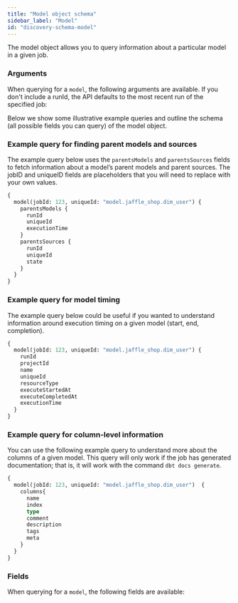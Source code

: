 ```yaml
---
title: "Model object schema"
sidebar_label: "Model"
id: "discovery-schema-model"
---
```



The model object allows you to query information about a particular model in a given job.


<DiscoveryApiJobDeprecationNotice />

### Arguments

When querying for a `model`, the following arguments are available. If you don't include a runId, the API defaults to the most recent run of the specified job:

<QueryArgsTable queryName="model" />

Below we show some illustrative example queries and outline the schema (all possible fields you can query) of the model object.

### Example query for finding parent models and sources

The example query below uses the `parentsModels` and `parentsSources` fields to fetch information about a model’s parent models and parent sources. The jobID and uniqueID fields are placeholders that you will need to replace with your own values.

```graphql
{
  model(jobId: 123, uniqueId: "model.jaffle_shop.dim_user") {
    parentsModels {
      runId
      uniqueId
      executionTime
    }
    parentsSources {
      runId
      uniqueId
      state
    }
  }
}
```

### Example query for model timing

The example query below could be useful if you wanted to understand information around execution timing on a given model (start, end, completion).

```graphql
{
  model(jobId: 123, uniqueId: "model.jaffle_shop.dim_user") {
    runId
    projectId
    name
    uniqueId
    resourceType
    executeStartedAt
    executeCompletedAt
    executionTime
  }
}
```

### Example query for column-level information

You can use the following example query to understand more about the columns of a given model. This query will only work if the job has generated documentation; that is, it will work with the command `dbt docs generate`.


```graphql
{
  model(jobId: 123, uniqueId: "model.jaffle_shop.dim_user")  {
    columns{
      name
      index
      type
      comment
      description
      tags
      meta
    }
  }
}
```


### Fields
When querying for a `model`, the following fields are available:

<SchemaTable nodeName="ModelNode" />

